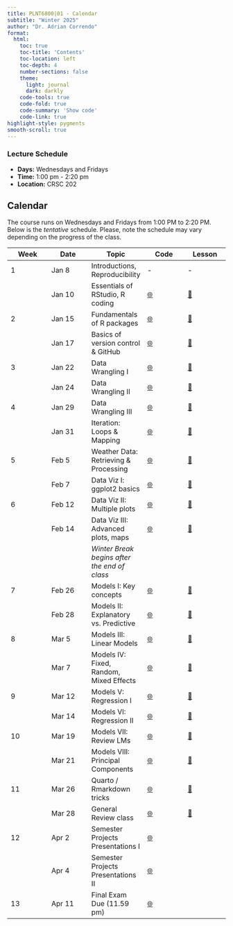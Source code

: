 ```yaml
---
title: PLNT6800|01 - Calendar
subtitle: "Winter 2025"
author: "Dr. Adrian Correndo"
format: 
  html:
    toc: true
    toc-title: 'Contents'
    toc-location: left
    toc-depth: 4
    number-sections: false
    theme:
      light: journal
      dark: darkly
    code-tools: true
    code-fold: true
    code-summary: 'Show code'
    code-link: true
highlight-style: pygments
smooth-scroll: true
---
```


### Lecture Schedule

-   **Days:** Wednesdays and Fridays
-   **Time:** 1:00 pm - 2:20 pm
-   **Location:** CRSC 202

## Calendar

The course runs on Wednesdays and Fridays from 1:00 PM to 2:20 PM. Below is the *tentative* schedule. Please, note the schedule may vary depending on the progress of the class.

| **Week** | **Date** | **Topic** | **Code** | **Lesson** |
|----|----|----|----|----|
| 1 | Jan 8 | Introductions, Reproducibility | \- | \- |
|  | Jan 10 | Essentials of RStudio, R coding | [🌐](https://github.com/adriancorrendo/plnt6800_coding/tree/main/lessons/week_01/fri "Private Repo") | [🎥](https://courselink.uoguelph.ca/d2l/le/content/935416/viewContent/4052644/View "CourseLink - Zoom recording") |
| 2 | Jan 15 | Fundamentals of R packages | [🌐](https://github.com/adriancorrendo/plnt6800_coding/tree/main/lessons/week_02/wed "Private Repo") | [🎥](https://courselink.uoguelph.ca/d2l/le/content/935416/viewContent/4057115/View) |
|  | Jan 17 | Basics of version control & GitHub | [🌐](https://github.com/adriancorrendo/my-first-repo) | [🎥](https://courselink.uoguelph.ca/d2l/le/content/935416/viewContent/4058352/View) |
| 3 | Jan 22 | Data Wrangling I | [🌐](https://github.com/adriancorrendo/plnt6800_coding/tree/main/lessons/week_03 "Private Repo") | [🎥](https://courselink.uoguelph.ca/d2l/le/content/935416/viewContent/4063612/View) |
|  | Jan 24 | Data Wrangling II | [🌐](https://github.com/adriancorrendo/plnt6800_coding/tree/main/lessons/week_03/fri/05_dw "Private Repo") | [🎥](https://courselink.uoguelph.ca/d2l/le/content/935416/viewContent/4064215/View) |
| 4 | Jan 29 | Data Wrangling III | [🌐]() | [🎥]() |
|  | Jan 31 | Iteration: Loops & Mapping | [🌐]() | [🎥]() |
| 5 | Feb 5 | Weather Data: Retrieving & Processing | [🌐]() | [🎥]() |
|  | Feb 7 | Data Viz I: ggplot2 basics | [🌐]() | [🎥]() |
| 6 | Feb 12 | Data Viz II: Multiple plots | [🌐]() | [🎥]() |
|  | Feb 14 | Data Viz III: Advanced plots, maps | [🌐]() | [🎥]() |
|  |  | *Winter Break begins after the end of class* |  |  |
| 7 | Feb 26 | Models I: Key concepts | [🌐]() | [🎥]() |
|  | Feb 28 | Models II: Explanatory vs. Predictive | [🌐]() | [🎥]() |
| 8 | Mar 5 | Models III: Linear Models | [🌐]() | [🎥]() |
|  | Mar 7 | Models IV: Fixed, Random, Mixed Effects | [🌐]() | [🎥]() |
| 9 | Mar 12 | Models V: Regression I | [🌐]() | [🎥]() |
|  | Mar 14 | Models VI: Regression II | [🌐]() | [🎥]() |
| 10 | Mar 19 | Models VII: Review LMs | [🌐]() | [🎥]() |
|  | Mar 21 | Models VIII: Principal Components | [🌐]() | [🎥]() |
| 11 | Mar 26 | Quarto / Rmarkdown tricks | [🌐]() | [🎥]() |
|  | Mar 28 | General Review class | [🌐]() | [🎥]() |
| 12 | Apr 2 | Semester Projects Presentations I | [🌐]() |  |
|  | Apr 4 | Semester Projects Presentations II | [🌐]() |  |
| 13 | Apr 11 | Final Exam Due (11.59 pm) | [🌐]() |  |
